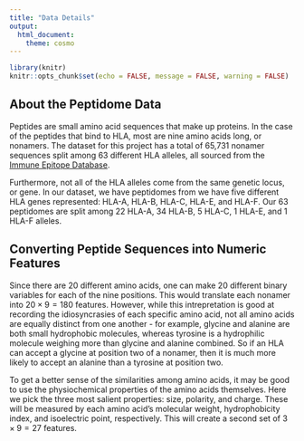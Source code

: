 ```yaml
---
title: "Data Details"
output:
  html_document:
    theme: cosmo
---
```


```r
library(knitr)
knitr::opts_chunk$set(echo = FALSE, message = FALSE, warning = FALSE)
```

## About the Peptidome Data

Peptides are small amino acid sequences that make up proteins. In the case of the peptides that bind to HLA, most are nine amino acids long, or nonamers. The dataset for this project has a total of 65,731 nonamer sequences split among 63 different HLA alleles, all sourced from the [Immune Epitope Database](http://www.iedb.org/). 

Furthermore, not all of the HLA alleles come from the same genetic locus, or gene. In our dataset, we have peptidomes from we have five different HLA genes represented: HLA-A, HLA-B, HLA-C, HLA-E, and HLA-F. Our 63 peptidomes are split among 22 HLA-A, 34 HLA-B, 5 HLA-C, 1 HLA-E, and 1 HLA-F alleles. 


## Converting Peptide Sequences into Numeric Features

Since there are 20 different amino acids, one can make 20 different binary variables for each of the nine positions. This would translate each nonamer into $20 \times 9 = 180$ features. However, while this intrepretation is good at recording the idiosyncrasies of each specific amino acid, not all amino acids are equally distinct from one another - for example, glycine and alanine are both small hydrophobic molecules, whereas tyrosine is a hydrophilic molecule weighing more than glycine and alanine combined. So if an HLA can accept a glycine at position two of a nonamer, then it is much more likely to accept an alanine than a tyrosine at position two. 

To get a better sense of the similarities among amino acids, it may be good to use the physiochemical properties of the amino acids themselves. Here we pick the three most salient properties: size, polarity, and charge. These will be measured by each amino acid's molecular weight, hydrophobicity index, and isoelectric point, respectively. This will create a second set of $3 \times 9 = 27$ features.
